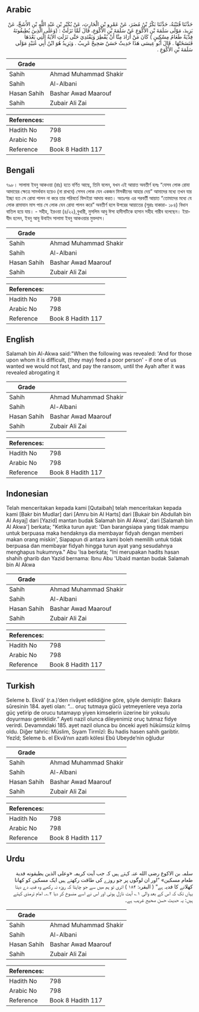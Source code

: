 ## Arabic


<div dir="rtl" lang="ar" style={{fontSize:'larger',backgroundColor:'#f8f9fa',padding:20}}>
حَدَّثَنَا قُتَيْبَةُ، حَدَّثَنَا بَكْرُ بْنُ مُضَرَ، عَنْ عَمْرِو بْنِ الْحَارِثِ، عَنْ بُكَيْرِ بْنِ عَبْدِ اللَّهِ بْنِ الأَشَجِّ، عَنْ يَزِيدَ، مَوْلَى سَلَمَةَ بْنِ الأَكْوَعِ عَنْ سَلَمَةَ بْنِ الأَكْوَعِ، قَالَ لَمَّا نَزَلَتْ ‏:‏ ‏(‏وَعَلَى الَّذِينَ يُطِيقُونَهُ فِدْيَةٌ طَعَامُ مِسْكِينٍ ‏)‏ كَانَ مَنْ أَرَادَ مِنَّا أَنْ يُفْطِرَ وَيَفْتَدِيَ حَتَّى نَزَلَتِ الآيَةُ الَّتِي بَعْدَهَا فَنَسَخَتْهَا ‏.‏ قَالَ أَبُو عِيسَى هَذَا حَدِيثٌ حَسَنٌ صَحِيحٌ غَرِيبٌ ‏.‏ وَيَزِيدُ هُوَ ابْنُ أَبِي عُبَيْدٍ مَوْلَى سَلَمَةَ بْنِ الأَكْوَعِ ‏.‏
</div>
<div style={{backgroundColor:'#f8f9fa',padding:20, marginBottom: 10}}><table> <thead> <tr> <th>Grade</th> <th></th> </tr> </thead> <tbody> <tr><td>Sahih</td><td>Ahmad Muhammad Shakir</td></tr><tr><td>Sahih</td><td>Al-Albani</td></tr><tr><td>Hasan Sahih</td><td>Bashar Awad Maarouf</td></tr><tr><td>Sahih</td><td>Zubair Ali Zai</td></tr></tbody></table><table> <thead> <tr> <th>References:</th> <th></th> </tr> </thead> <tbody><tr><td>Hadith No</td><td>798</td></tr><tr><td>Arabic No</td><td>798</td></tr><tr><td>Reference</td><td>Book 8 Hadith 117</td></tr></tbody></table></div>

## Bengali


<div dir="ltr" lang="bn" style={{fontSize:'larger',backgroundColor:'#f8f9fa',padding:20}}>
৭৯৮। সালামা ইবনু আকওয়া (রাঃ) হতে বর্ণিত আছে, তিনি বলেন, যখন এই আয়াত অবতীর্ণ হলঃ “যেসব লোক রোযা আদায়ের ক্ষেত্রে সামর্থবান হয়েও (না রাখবে) সেসব লোক যেন একজন মিসকীনের আহার দেয়” আমাদের মধ্যে তখন যার ইচ্ছা হত সে রোযা পালন না করে তার পরিবর্তে ফিদইয়া আদায় করত। অতঃপর এর পরবর্তী আয়াত “তোমাদের মধ্যে যে লোক রামাযান মাস পায় সে লোক যেন রোযা পালন করে” অবতীর্ণ হলে উপরের আয়াতের (সূরাঃ বাকারা- ১৮৪) বিধান বাতিল হয়ে যায়। - সহীহ, ইরওয়া (৪/২২),বুখারী, মুসলিম আবু ঈসা হাদীসটিকে হাসান সহীহ গারীব বলেছেন। ইয়াযীদ হলেন, ইবনু আবু উবাইদ সালামা ইবনু আকওয়ার মুক্তদাস।
</div>
<div style={{backgroundColor:'#f8f9fa',padding:20, marginBottom: 10}}><table> <thead> <tr> <th>Grade</th> <th></th> </tr> </thead> <tbody> <tr><td>Sahih</td><td>Ahmad Muhammad Shakir</td></tr><tr><td>Sahih</td><td>Al-Albani</td></tr><tr><td>Hasan Sahih</td><td>Bashar Awad Maarouf</td></tr><tr><td>Sahih</td><td>Zubair Ali Zai</td></tr></tbody></table><table> <thead> <tr> <th>References:</th> <th></th> </tr> </thead> <tbody><tr><td>Hadith No</td><td>798</td></tr><tr><td>Arabic No</td><td>798</td></tr><tr><td>Reference</td><td>Book 8 Hadith 117</td></tr></tbody></table></div>

## English


<div dir="ltr" lang="en" style={{fontSize:'larger',backgroundColor:'#f8f9fa',padding:20}}>
Salamah bin Al-Akwa said:"When the following was revealed: 'And for those upon whom it is difficult, (they may) feed a poor person' - if one of us wanted we would not fast, and pay the ransom, until the Ayah after it was revealed abrogating it
</div>
<div style={{backgroundColor:'#f8f9fa',padding:20, marginBottom: 10}}><table> <thead> <tr> <th>Grade</th> <th></th> </tr> </thead> <tbody> <tr><td>Sahih</td><td>Ahmad Muhammad Shakir</td></tr><tr><td>Sahih</td><td>Al-Albani</td></tr><tr><td>Hasan Sahih</td><td>Bashar Awad Maarouf</td></tr><tr><td>Sahih</td><td>Zubair Ali Zai</td></tr></tbody></table><table> <thead> <tr> <th>References:</th> <th></th> </tr> </thead> <tbody><tr><td>Hadith No</td><td>798</td></tr><tr><td>Arabic No</td><td>798</td></tr><tr><td>Reference</td><td>Book 8 Hadith 117</td></tr></tbody></table></div>

## Indonesian


<div dir="ltr" lang="id" style={{fontSize:'larger',backgroundColor:'#f8f9fa',padding:20}}>
Telah menceritakan kepada kami [Qutaibah] telah menceritakan kepada kami [Bakr bin Mudlar] dari [Amru bin Al Harts] dari [Bukair bin Abdullah bin Al Asyaj] dari [Yazid] mantan budak Salamah bin Al Akwa', dari [Salamah bin Al Akwa'] berkata; "Ketika turun ayat: 'Dan barangsiapa yang tidak mampu untuk berpuasa maka hendaknya dia membayar fidyah dengan memberi makan orang miskin', Siapapun di antara kami boleh memilih untuk tidak berpuasa dan membayar fidyah hingga turun ayat yang sesudahnya menghapus hukumnya." Abu 'Isa berkata; "Ini merupakan hadits hasan shahih gharib dan Yazid bernama: Ibnu Abu 'Ubaid mantan budak Salamah bin Al Akwa
</div>
<div style={{backgroundColor:'#f8f9fa',padding:20, marginBottom: 10}}><table> <thead> <tr> <th>Grade</th> <th></th> </tr> </thead> <tbody> <tr><td>Sahih</td><td>Ahmad Muhammad Shakir</td></tr><tr><td>Sahih</td><td>Al-Albani</td></tr><tr><td>Hasan Sahih</td><td>Bashar Awad Maarouf</td></tr><tr><td>Sahih</td><td>Zubair Ali Zai</td></tr></tbody></table><table> <thead> <tr> <th>References:</th> <th></th> </tr> </thead> <tbody><tr><td>Hadith No</td><td>798</td></tr><tr><td>Arabic No</td><td>798</td></tr><tr><td>Reference</td><td>Book 8 Hadith 117</td></tr></tbody></table></div>

## Turkish


<div dir="ltr" lang="tr" style={{fontSize:'larger',backgroundColor:'#f8f9fa',padding:20}}>
Seleme b. Ekvâ’ (r.a.)’den rivâyet edildiğine göre, şöyle demiştir: Bakara sûresinin 184. ayeti olan: “… oruç tutmaya gücü yetmeyenlere veya zorla güç yetirip de orucu tutamayıp yiyen kimselerin üzerine bir yoksulu doyurması gereklidir.” Ayeti nazil olunca dileyenimiz oruç tutmaz fidye verirdi. Devamındaki 185. ayet nazil olunca bu önceki ayeti hükümsüz kılmış oldu. Diğer tahric: Müslim, Sıyam Tirmîzî: Bu hadis hasen sahih garibtir. Yezîd; Seleme b. el Ekvâ’nın azatlı kölesi Ebû Ubeyde’nin oğludur
</div>
<div style={{backgroundColor:'#f8f9fa',padding:20, marginBottom: 10}}><table> <thead> <tr> <th>Grade</th> <th></th> </tr> </thead> <tbody> <tr><td>Sahih</td><td>Ahmad Muhammad Shakir</td></tr><tr><td>Sahih</td><td>Al-Albani</td></tr><tr><td>Hasan Sahih</td><td>Bashar Awad Maarouf</td></tr><tr><td>Sahih</td><td>Zubair Ali Zai</td></tr></tbody></table><table> <thead> <tr> <th>References:</th> <th></th> </tr> </thead> <tbody><tr><td>Hadith No</td><td>798</td></tr><tr><td>Arabic No</td><td>798</td></tr><tr><td>Reference</td><td>Book 8 Hadith 117</td></tr></tbody></table></div>

## Urdu


<div dir="rtl" lang="ur" style={{fontSize:'larger',backgroundColor:'#f8f9fa',padding:20}}>
سلمہ بن الاکوع رضی الله عنہ کہتے ہیں کہ جب آیت کریمہ «وعلى الذين يطيقونه فدية طعام مسكين» ”اور ان لوگوں پر جو روزے کی طاقت رکھتے ہیں ایک مسکین کو کھانا کھلانے کا فدیہ ہے“ ( البقرہ: ۱۸۴ ) اتری تو ہم میں سے جو چاہتا کہ روزہ نہ رکھے وہ فدیہ دے دیتا یہاں تک کہ اس کے بعد والی ۱؎ آیت نازل ہوئی اور اس نے اسے منسوخ کر دیا ۲؎۔ امام ترمذی کہتے ہیں: یہ حدیث حسن صحیح غریب ہے۔
</div>
<div style={{backgroundColor:'#f8f9fa',padding:20, marginBottom: 10}}><table> <thead> <tr> <th>Grade</th> <th></th> </tr> </thead> <tbody> <tr><td>Sahih</td><td>Ahmad Muhammad Shakir</td></tr><tr><td>Sahih</td><td>Al-Albani</td></tr><tr><td>Hasan Sahih</td><td>Bashar Awad Maarouf</td></tr><tr><td>Sahih</td><td>Zubair Ali Zai</td></tr></tbody></table><table> <thead> <tr> <th>References:</th> <th></th> </tr> </thead> <tbody><tr><td>Hadith No</td><td>798</td></tr><tr><td>Arabic No</td><td>798</td></tr><tr><td>Reference</td><td>Book 8 Hadith 117</td></tr></tbody></table></div>